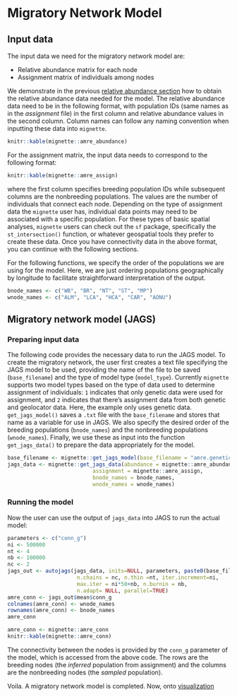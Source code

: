 # Migratory Network Model {#connectivity}

## Input data

The input data we need for the migratory network model are:

* Relative abundance matrix for each node
* Assignment matrix of individuals among nodes

We demonstrate in the previous [relative abundance section](#abundance) how to obtain the relative abundance data needed for the model. The relative abundance data need to be in the following format, with population IDs (same names as in the *assignment* file) in the first column and relative abundance values in the second column. Column names can follow any naming convention when inputting these data into `mignette`.

```r
knitr::kable(mignette::amre_abundance)
```

For the assignment matrix, the input data needs to correspond to the following format:

```r
knitr::kable(mignette::amre_assign)
```

where the first column specifies breeding population IDs while subsequent columns are the nonbreeding populations. The values are the number of individuals that connect each node. Depending on the type of assignment data the `mignette` user has, individual data points may need to be associated with a specific population. For these types of basic spatial analyses, `mignette` users can check out the `sf` package, specifically the `st_intersection()` function, or whatever geospatial tools they prefer to create these data. Once you have connectivity data in the above format, you can continue with the following sections.

For the following functions, we specify the order of the populations we are using for the model. Here, we are just ordering populations geographically by longitude to facilitate straightforward interpretation of the output.

```r
bnode_names <- c("WB", "BR", "NT", "ST", "MP")
wnode_names <- c("ALM", "LCA", "HCA", "CAR", "AONU")
```

## Migratory network model (JAGS)

### Preparing input data

The following code provides the necessary data to run the JAGS model. To create the migratory network, the user first creates a text file specifying the JAGS model to be used, providing the name of the file to be saved (`base_filename`) and the type of model type (`model_type`). Currently `mignette` supports two model types based on the type of data used to determine assignment of individuals: `1` indicates that only genetic data were used for assignment, and `2` indicates that there's assignment data from both genetic and geolocator data. Here, the example only uses genetic data. `get_jags_model()` saves a `.txt` file with the `base_filename` and stores that name as a variable for use in JAGS. We also specify the desired order of the breeding populations (`bnode_names`) and the nonbreeding populations (`wnode_names`). Finally, we use these as input into the function `get_jags_data()` to prepare the data appropriately for the model.

```r
base_filename <- mignette::get_jags_model(base_filename = "amre.genetic.model", model_type = 1)
jags_data <- mignette::get_jags_data(abundance = mignette::amre_abundance, 
                           assignment = mignette::amre_assign,
                           bnode_names = bnode_names, 
                           wnode_names = wnode_names)
```


### Running the model

Now the user can use the output of `jags_data` into JAGS to run the actual model:

```r
parameters <- c("conn_g")
ni <- 500000
nt <- 4
nb <- 100000
nc <- 2
jags_out <- autojags(jags_data, inits=NULL, parameters, paste0(base_filename,".txt"),
                      n.chains = nc, n.thin =nt, iter.increment=ni,
                      max.iter = ni*50+nb, n.burnin = nb,
                      n.adapt= NULL, parallel=TRUE)
amre_conn <- jags_out$mean$conn_g
colnames(amre_conn) <- wnode_names
rownames(amre_conn) <- bnode_names
amre_conn
```

```r
amre_conn <- mignette::amre_conn
knitr::kable(mignette::amre_conn)
```

The connectivity between the nodes is provided by the `conn_g` parameter of the model, which is accessed from the above code. The rows are the breeding nodes (the *inferred* population from assignment) and the columns are the nonbreeding nodes (the *sampled* population).

Voila. A migratory network model is completed. Now, onto [visualization](#visualization)

